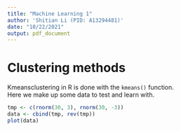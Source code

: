 ```yaml
---
title: "Machine Learning 1"
author: 'Shitian Li (PID: A13294481)'
date: "10/22/2021"
output: pdf_document
---
```


# Clustering methods

Kmeansclustering in R is done with the `kmeans()` function.  
Here we make up some data to test and learn with. 

```r
tmp <- c(rnorm(30, 3), rnorm(30, -3))
data <- cbind(tmp, rev(tmp))
plot(data)
```







